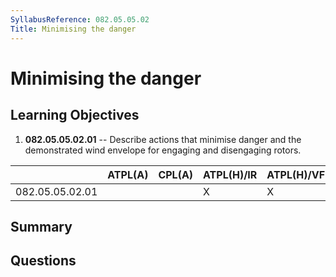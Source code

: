 ```yaml
---
SyllabusReference: 082.05.05.02
Title: Minimising the danger
---
```


# Minimising the danger

## Learning Objectives

1.  **082.05.05.02.01** -- Describe actions that minimise danger and the
    demonstrated wind envelope for engaging and disengaging rotors.

|                 | ATPL(A) | CPL(A) | ATPL(H)/IR | ATPL(H)/VFR | CPL(H) | IR | CBIR(A) |
| --------------- | ------- | ------ | ---------- | ----------- | ------ | -- | ------- |
| 082.05.05.02.01 |         |        | X          | X           | X      |    |         |

## Summary

## Questions
